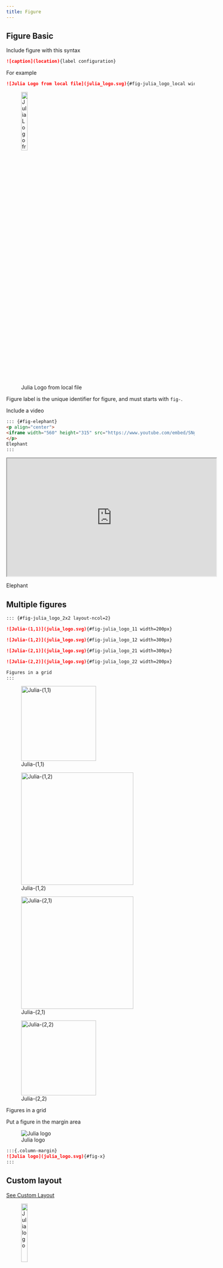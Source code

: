 ```yaml
---
title: Figure
---
```


## Figure Basic

Include figure with this syntax
```markdown
![caption](location){label configuration}
```
For example
```markdown
![Julia Logo from local file](julia_logo.svg){#fig-julia_logo_local width=20%}
```
![Julia Logo from local file](julia_logo.svg){#fig-julia_logo_local width=20%}

Figure label is the unique identifier for figure, and must starts with `fig-`.


Include a video

```markdown
::: {#fig-elephant}
<p align="center">
<iframe width="560" height="315" src="https://www.youtube.com/embed/SNggmeilXDQ"></iframe>
</p>
Elephant
:::
```

::: {#fig-elephant}
<p align="center">
<iframe width="560" height="315" src="https://www.youtube.com/embed/SNggmeilXDQ"></iframe>
</p>
Elephant
:::

## Multiple figures

```markdown
::: {#fig-julia_logo_2x2 layout-ncol=2}

![Julia-(1,1)](julia_logo.svg){#fig-julia_logo_11 width=200px}

![Julia-(1,2)](julia_logo.svg){#fig-julia_logo_12 width=300px}

![Julia-(2,1)](julia_logo.svg){#fig-julia_logo_21 width=300px}

![Julia-(2,2)](julia_logo.svg){#fig-julia_logo_22 width=200px}

Figures in a grid
:::
```

::: {#fig-julia_logo_2x2 layout-ncol=2 width=500px}

![Julia-(1,1)](julia_logo.svg){#fig-julia_logo_11 width=200px}

![Julia-(1,2)](julia_logo.svg){#fig-julia_logo_12 width=300px}

![Julia-(2,1)](julia_logo.svg){#fig-julia_logo_21 width=300px}

![Julia-(2,2)](julia_logo.svg){#fig-julia_logo_22 width=200px}

Figures in a grid
:::

Put a figure in the margin area

:::{.column-margin}
![Julia logo](julia_logo.svg){#fig-x}
:::

```markdown
:::{.column-margin}
![Julia logo](julia_logo.svg){#fig-x}
:::
```

## Custom layout
[See Custom Layout](https://quarto.org/docs/authoring/figures.html#custom-layout)

::: {layout="[[-25,25,-25], [-0.16,0.33,0.33,-0.16],[1,1,1]]"}
![Julia logo](julia_logo.svg){#fig-x width=20%}

![Julia logo](julia_logo.svg){#fig-x width=20%}

![Julia logo](julia_logo.svg){#fig-x width=20%}

![Julia logo](julia_logo.svg){#fig-x width=20%}

![Julia logo](julia_logo.svg){#fig-x width=20%}

![Julia logo](julia_logo.svg){#fig-x width=20%}
:::

::: {.callout-note collapse="true" title="Collapse of image layout" appearance="minimal"}
::::{layout="[[-25,25,-25], [-0.16,0.33,0.33,-0.16],[1,1,1]]"}

![Julia logo](julia_logo.svg){#fig-x width=20%}

![Julia logo](julia_logo.svg){#fig-x width=20%}

![Julia logo](julia_logo.svg){#fig-x width=20%}

![Julia logo](julia_logo.svg){#fig-x width=20%}

![Julia logo](julia_logo.svg){#fig-x width=20%}

![Julia logo](julia_logo.svg){#fig-x width=20%}
::::
:::

::: {.callout-warning collapse="true" title="Incomplete VSCode outline"}
Key words,

* VSCode, Codium, Quarto, Markdown
* outline, incomplete, error, missing, bug

When using many custom blocks (more than 15) in the same `qmd` file, such as

```markdown
::: {.callout-note}
Note
:::
```

The outline functionality in `VSCode` may not work properly.  A dirty work around
is to add

```markdown
:::
:::
```

to separate each custom blocks to reset.  For example,

```markdown
::: {.callout-note}
Note
:::

:::
:::

::: {.callout-note}
Note
:::
```

In this way, outline of all sections will show up properly.
Unfortunately, `::: :::` will show up in the final documentation.
The decision to add `::: :::` or not is then between the importance of easy navigation in the `qmd` file vs. clean reading in the final document.
:::

::: {.callout-tip collapse="true" title="Remove ::: ::: before rendering"}
It is possible to pre-process the `qmd` file to remove `::: :::` before rendering.
In this way, one can navigate through the outline, and not having `::: :::` in
the final document.

An example of such implementation in Julia is shown below.

````julia
"""
    remove_before_render(src::IO, out::IO; shift=true)

Remove the following from `qmd` files.
```default
:::
REMOVE BEFORE RENDER
:::
```

If `shift=false`, three empty lines replace the above three lines.
"""
function remove_before_render(src::IO, out::IO; shift=true)
    for line in eachline(src)
        if line == ":::"
            line2 = readline(src)
            if line2 == "REMOVE BEFORE RENDER"
                readline(src) # read and ignore 3rd line
                if !shift
                    println(out)
                    println(out)
                    println(out)
                end
                continue
            else
                println(out, line)
                println(out, line2)
                continue
            end
        end
      
        println(out, line)
    end
end
````

Notice that it is necessary to work on the file with `::: :::`,
and include the processed file in the `_quarto.yml` file.  For example, work
on `figure.qml` and name the processed file `figure_proc.qml`.
Include `figure_proc.qml` in `_quarto.ym` for rendering.
:::

## Configuration
 
```{#lst-x .yaml lst-cap="Move figure caption to the top in `_quarto.yml`"}
format:
  html:
    fig-cap-location: top
```


## Cross reference
This section is purposely placed at the end, in order to see the effect of 
cross reference to figures.

```markdown
[Go to Julia Logo](#fig-julia_logo_local) or @fig-julia_logo_local
```

[Go to Julia Logo](#fig-julia_logo_local) or @fig-julia_logo_local

